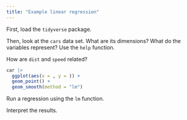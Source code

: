 ```yaml
---
title: "Example linear regression"
---
```


First, load the `tidyverse` package. 

Then, look at the `cars` data set. What are its dimensions? What do the variables represent? Use the `help` function.

How are `dist` and `speed` related?

```r
car |> 
  ggplot(aes(x = , y = )) +
  geom_point() +
  geom_smooth(method = "lm")
```

Run a regression using the `lm` function. 

Interpret the results.